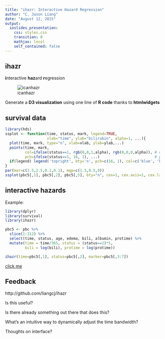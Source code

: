 ```yaml
---
title: "ihazr: Interactive Hazard Regression"
author: "C. Jason Liang"
date: "August 12, 2015"
output: 
  ioslides_presentation:
    css: styles.css
    transition: 0
    mathjax: local
    self_contained: false
---
```


## ihazr {.big}
**i**nteractive **haz**ard **r**egression

![icanhazr](hazrlogo.png)

Generate a **D3 visualization** using one line of **R code** thanks to **htmlwidgets**

## survival data

```r
library(hds)
ssplot <- function(time, status, mark, legend=TRUE, 
                   xlab="time", ylab="bilirubin", alpha=1, ...){
  plot(time, mark, type="n", xlab=xlab, ylab=ylab,...)
  points(time, mark, 
         col=ifelse(status==1, rgb(0,0,1,alpha), rgb(0,0,0,alpha)), # colors
         pch=ifelse(status==1, 16, 1), ...)                         # points
  if(legend) legend('topright', bty='n', pch=c(16, 1), col=c('blue', 'black'), legend=c('event', 'censored'), cex=1.25)
}
par(mar=c(2.5,2.5,0.1,0.1), mgp=c(1.5,0.5,0))
ssplot(pbc5[,1], pbc5[,2], pbc5[,5], bty="n", cex=1, cex.axis=1, cex.lab=1.25)
```

## interactive hazards
Example:

```r
library(dplyr)
library(survival)
library(ihazr)

pbc5 <- pbc %>%
  slice(1:312) %>%
  select(time, status, age, edema, bili, albumin, protime) %>%
  mutate(time = time/365, status = (status==2)*1, 
         bili = log(bili), protime = log(protime))

ihazr(time=pbc5[,1], status=pbc5[,2], marker=pbc5[,3:7])
```
[click me](http://cjasonliang.com/rmeetihazr/example)

## Feedback {.big}
http://github.com/liangcj/ihazr

Is this useful?

Is there already something out there that does this?

What's an intuitive way to dynamically adjust the time bandwidth?

Thoughts on interface?
